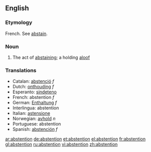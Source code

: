 ==English==
===Etymology===
French.  See [[abstain]].
===Noun===
#The act of [[abstaining]]; a holding [[aloof]]

===Translations===
*Catalan: [[abstenció]] ''f''
*Dutch: [[onthouding]] ''f''
*Esperanto: [[sindeteno]]
*French: abstention ''f''
*German: [[Enthaltung]] ''f''
*Interlingua: abstention
*Italian: [[astensione]]
*Norwegian: [[avhold]] ''n''
*Portuguese: abstention
*Spanish: [[abstención]] ''f''

[[ar:abstention]]
[[de:abstention]]
[[et:abstention]]
[[el:abstention]]
[[fr:abstention]]
[[gl:abstention]]
[[ru:abstention]]
[[vi:abstention]]
[[zh:abstention]]